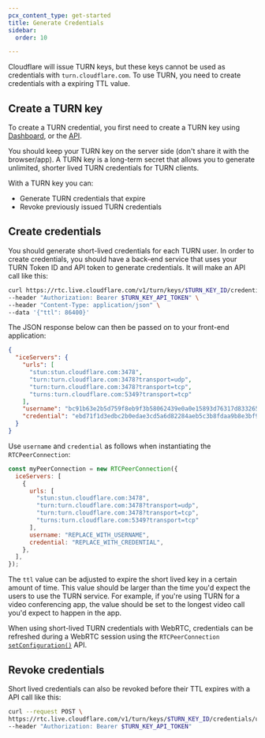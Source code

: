 ```yaml
---
pcx_content_type: get-started
title: Generate Credentials
sidebar:
  order: 10

---
```


Cloudflare will issue TURN keys, but these keys cannot be used as credentials with `turn.cloudflare.com`. To use TURN, you need to create credentials with a expiring TTL value.

## Create a TURN key

To create a TURN credential, you first need to create a TURN key using [Dashboard](https://dash.cloudflare.com/?to=/:account/calls), or the [API](/api/operations/calls-turn-key-create).

You should keep your TURN key on the server side (don't share it with the browser/app). A TURN key is a long-term secret that allows you to generate unlimited, shorter lived TURN credentials for TURN clients.

With a TURN key you can:

* Generate TURN credentials that expire
* Revoke previously issued TURN credentials

## Create credentials

You should generate short-lived credentials for each TURN user. In order to create credentials, you should have a back-end service that uses your TURN Token ID and API token to generate credentials. It will make an API call like this:

```bash
curl https://rtc.live.cloudflare.com/v1/turn/keys/$TURN_KEY_ID/credentials/generate \
--header "Authorization: Bearer $TURN_KEY_API_TOKEN" \
--header "Content-Type: application/json" \
--data '{"ttl": 86400}'
```

The JSON response below can then be passed on to your front-end application:

```json
{
  "iceServers": {
    "urls": [
      "stun:stun.cloudflare.com:3478",
      "turn:turn.cloudflare.com:3478?transport=udp",
      "turn:turn.cloudflare.com:3478?transport=tcp",
      "turns:turn.cloudflare.com:5349?transport=tcp"
    ],
    "username": "bc91b63e2b5d759f8eb9f3b58062439e0a0e15893d76317d833265ad08d6631099ce7c7087caabb31ad3e1c386424e3e",
    "credential": "ebd71f1d3edbc2b0edae3cd5a6d82284aeb5c3b8fdaa9b8e3bf9cec683e0d45fe9f5b44e5145db3300f06c250a15b4a0"
  }
}
```

Use `username` and `credential` as follows when instantiating the `RTCPeerConnection`:

```js
const myPeerConnection = new RTCPeerConnection({
  iceServers: [
    {
      urls: [
        "stun:stun.cloudflare.com:3478",
        "turn:turn.cloudflare.com:3478?transport=udp",
        "turn:turn.cloudflare.com:3478?transport=tcp",
        "turns:turn.cloudflare.com:5349?transport=tcp"
      ],
      username: "REPLACE_WITH_USERNAME",
      credential: "REPLACE_WITH_CREDENTIAL",
    },
  ],
});

```

The `ttl` value can be adjusted to expire the short lived key in a certain amount of time. This value should be larger than the time you'd expect the users to use the TURN service. For example, if you're using TURN for a video conferencing app, the value should be set to the longest video call you'd expect to happen in the app.

When using short-lived TURN credentials with WebRTC, credentials can be refreshed during a WebRTC session using the `RTCPeerConnection` [`setConfiguration()`](https://developer.mozilla.org/en-US/docs/Web/API/RTCPeerConnection/setConfiguration) API.

## Revoke credentials

Short lived credentials can also be revoked before their TTL expires with a API call like this:

```bash
curl --request POST \
https://rtc.live.cloudflare.com/v1/turn/keys/$TURN_KEY_ID/credentials/username/$USERNAME/revoke \
--header "Authorization: Bearer $TURN_KEY_API_TOKEN"
```
